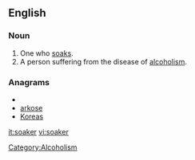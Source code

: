 ==English==

===Noun===
{{en-noun}}

# One who [[soak]]s.
# A person suffering from the disease of [[alcoholism]].

[[Category:Alcoholism]]

===Anagrams===
* {{alphagram|aekors}}
* [[arkose#English|arkose]]
* [[Koreas#English|Koreas]]

[[it:soaker]]
[[vi:soaker]]